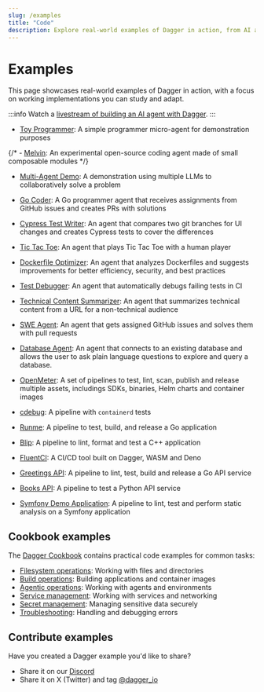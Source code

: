 ```yaml
---
slug: /examples
title: "Code"
description: Explore real-world examples of Dagger in action, from AI agents to CI/CD implementations.
---
```


# Examples

This page showcases real-world examples of Dagger in action, with a focus on working implementations you can study and adapt.

:::info
Watch a [livestream of building an AI agent with Dagger](https://www.youtube.com/watch?v=1rDcyiR0wZE).
:::

- [Toy Programmer](https://github.com/shykes/toy-programmer): A simple programmer micro-agent for demonstration purposes

{/* - [Melvin](https://github.com/shykes/melvin): An experimental open-source coding agent made of small composable modules */}

- [Multi-Agent Demo](https://github.com/kpenfound/agents/tree/main/multiagent-demo): A demonstration using multiple LLMs to collaboratively solve a problem

- [Go Coder](https://github.com/kpenfound/agents/tree/main/go-coder): A Go programmer agent that receives assignments from GitHub issues and creates PRs with solutions

- [Cypress Test Writer](https://github.com/jpadams/cypress-test-writer): An agent that compares two git branches for UI changes and creates Cypress tests to cover the differences

- [Tic Tac Toe](https://github.com/kpenfound/agents/tree/main/tictactoe): An agent that plays Tic Tac Toe with a human player

- [Dockerfile Optimizer](https://github.com/samalba/agents/tree/main/dockerfile-optimizer): An agent that analyzes Dockerfiles and suggests improvements for better efficiency, security, and best practices

- [Test Debugger](https://github.com/kpenfound/greetings-api/blob/main/DEBUGGER_AGENT.md): An agent that automatically debugs failing tests in CI

- [Technical Content Summarizer](https://github.com/jasonmccallister/technical-content-summarizer): An agent that summarizes technical content from a URL for a non-technical audience

- [SWE Agent](https://github.com/kpenfound/greetings-api/blob/main/SWE_AGENT.md): An agent that gets assigned GitHub issues and solves them with pull requests

- [Database Agent](https://github.com/jasonmccallister/database-agent): An agent that connects to an existing database and allows the user to ask plain language questions to explore and query a database.

- [OpenMeter](https://github.com/openmeterio/openmeter/tree/main/.dagger): A set of pipelines to test, lint, scan, publish and release multiple assets, includings SDKs, binaries, Helm charts and container images

- [cdebug](https://github.com/iximiuz/cdebug/tree/main/ci): A pipeline with `containerd` tests

- [Runme](https://github.com/runmedev/runme/tree/main/.dagger): A pipeline to test, build, and release a Go application

- [Blip](https://github.com/bliporg/blip/tree/main/dagger): A pipeline to lint, format and test a C++ application

- [FluentCI](https://github.com/fluentci-io/fluentci): A CI/CD tool built on Dagger, WASM and Deno

- [Greetings API](https://github.com/kpenfound/greetings-api/tree/main/.dagger): A pipeline to lint, test, build and release a Go API service

- [Books API](https://github.com/vikram-dagger/fastapi-sample-app/tree/main/.dagger): A pipeline to test a Python API service

- [Symfony Demo Application](https://github.com/vikram-dagger/symfony-sample-app/tree/main/.dagger): A pipeline to lint, test and perform static analysis on a Symfony application

## Cookbook examples

The [Dagger Cookbook](cookbook/index.mdx) contains practical code examples for common tasks:

- [Filesystem operations](cookbook/filesystems.mdx): Working with files and directories
- [Build operations](cookbook/builds.mdx): Building applications and container images
- [Agentic operations](cookbook/agents.mdx): Working with agents and environments
- [Service management](cookbook/services.mdx): Working with services and networking
- [Secret management](cookbook/secrets.mdx): Managing sensitive data securely
- [Troubleshooting](cookbook/errors.mdx): Handling and debugging errors

## Contribute examples

Have you created a Dagger example you'd like to share?

- Share it on our [Discord](https://discord.gg/dagger-io)
- Share it on X (Twitter) and tag [@dagger_io](https://twitter.com/dagger_io)
